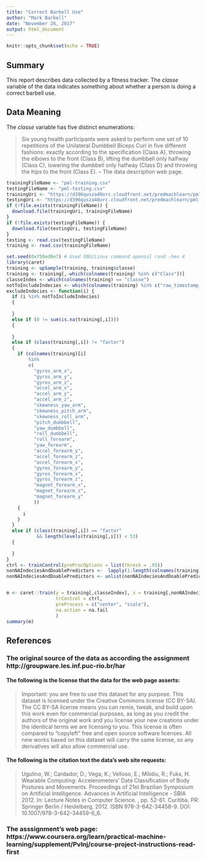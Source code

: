 ---
title: "Correct Barbell Use"
author: "Mark Barkell"
date: "November 26, 2017"
output: html_document
---

```{r setup, include=FALSE}
knitr::opts_chunk$set(echo = TRUE)
```

## Summary

This report describes data collected by a fitness tracker.  The *classe* variable of the data indicates something about whether a person is doing a correct barbell use.

## Data Meaning

The *classe* variable has five distinct enumerations:

> Six young health participants were asked to perform one set of 10 repetitions of the Unilateral Dumbbell Biceps Curl in five different fashions: exactly according to the specification (Class A), throwing the elbows to the front (Class B), lifting the dumbbell only halfway (Class C), lowering the dumbbell only halfway (Class D) and throwing the hips to the front (Class E).
-- The data description web page.


```{r download, echo=FALSE}
trainingFileName <- "pml-training.csv"
testingFileName <- "pml-testing.csv"
trainingUri <- "https://d396qusza40orc.cloudfront.net/predmachlearn/pml-training.csv"
testingUri <- "https://d396qusza40orc.cloudfront.net/predmachlearn/pml-testing.csv"
if (!file.exists(trainingFileName)) {
  download.file(trainingUri, trainingFileName)
}
if (!file.exists(testingFileName)) {
  download.file(testingUri, testingFileName)
}
testing <- read.csv(testingFileName)
training <- read.csv(trainingFileName)

```

```{r decisionTree}
set.seed(0x750ed0e7) # Used GNU/Linux command openssl rand -hex 4
library(caret)
training <- upSample(training, training$classe)
training <- training[,-which(colnames(training) %in% c("Class"))]
classeIndex <- which(colnames(training) == "classe")
notToIncludeIndecies <- which(colnames(training) %in% c("raw_timestamp_part_1", "raw_timestamp_part_2", "classe"))
excludeIndecies <- function(i) {
  if (i %in% notToIncludeIndecies)
  {
    
  }
  else if (0 != sum(is.na(training[,i])))
  {
    
  }
  else if (class(training[,i]) != "factor")
  {
    if (colnames(training)[i] 
        %in% 
        c(
          "gyros_arm_x", 
          "gyros_arm_y", 
          "gyros_arm_z",
          "accel_arm_x",
          "accel_arm_y",
          "accel_arm_z",
          "skewness_yaw_arm",
          "skewness_pitch_arm",
          "skewness_roll_arm",
          "pitch_dumbbell",
          "yaw_dumbbell",
          "roll_dumbbell",
          "roll_forearm",
          "yaw_forearm",
          "accel_forearm_y",
          "accel_forearm_z",
          "accel_forearm_x",
          "gyros_forearm_y",
          "gyros_forearm_x",
          "gyros_forearm_z",
          "magnet_forearm_x",
          "magnet_forearm_z",
          "magnet_forearm_y"
          ))
    {
      i
    }
  }
  else if (class(training[,i]) == "factor" 
           && length(levels(training[,i])) < 53)
  {
      
  }
}
ctrl <- trainControl(preProcOptions = list(thresh = .95))
nonNAIndeciesAndDoablePredictors <-  lapply(1:length(colnames(training)), excludeIndecies)
nonNAIndeciesAndDoablePredictors <- unlist(nonNAIndeciesAndDoablePredictors)


m <- caret::train(y = training[,classeIndex], x = training[,nonNAIndeciesAndDoablePredictors], method="mda",
                  trControl = ctrl,
                  preProcess = c("center", "scale"),
                  na.action = na.fail
                  ) 
summary(m)
```



## References

### The original source of the data as according the assignment http://groupware.les.inf.puc-rio.br/har

#### The following is the license that the data for the web page asserts:

> Important: you are free to use this dataset for any purpose. This dataset is licensed under the Creative Commons license (CC BY-SA). The CC BY-SA license means you can remix, tweak, and build upon this work even for commercial purposes, as long as you credit the authors of the original work and you license your new creations under the identical terms we are licensing to you. This license is often compared to "copyleft" free and open source software licenses. All new works based on this dataset will carry the same license, so any derivatives will also allow commercial use. 

#### The following is the citation text the data's web site requests:

> Ugulino, W.; Cardador, D.; Vega, K.; Velloso, E.; Milidiu, R.; Fuks, H. Wearable Computing: Accelerometers' Data Classification of Body Postures and Movements. Proceedings of 21st Brazilian Symposium on Artificial Intelligence. Advances in Artificial Intelligence - SBIA 2012. In: Lecture Notes in Computer Science. , pp. 52-61. Curitiba, PR: Springer Berlin / Heidelberg, 2012. ISBN 978-3-642-34458-9. DOI: 10.1007/978-3-642-34459-6_6. 

### The asssignment's web page: https://www.coursera.org/learn/practical-machine-learning/supplement/PvInj/course-project-instructions-read-first



